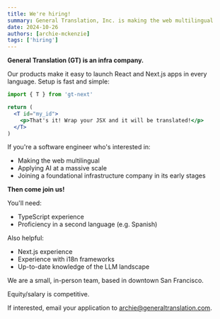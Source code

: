 ```yaml
---
title: We're hiring!
summary: General Translation, Inc. is making the web multilingual
date: 2024-10-26
authors: [archie-mckenzie]
tags: ['hiring']
---
```


**General Translation (GT) is an infra company.**

Our products make it easy to launch React and Next.js apps in every language. Setup is fast and simple:

```javascript copy
import { T } from 'gt-next'
```

```jsx copy
return (
  <T id="my_id">
    <p>That's it! Wrap your JSX and it will be translated!</p>
  </T>
)
```

If you're a software engineer who's interested in:

- Making the web multilingual
- Applying AI at a massive scale
- Joining a foundational infrastructure company in its early stages

**Then come join us!**

You'll need:

- TypeScript experience
- Proficiency in a second language (e.g. Spanish)

Also helpful:

- Next.js experience
- Experience with i18n frameworks
- Up-to-date knowledge of the LLM landscape

We are a small, in-person team, based in downtown San Francisco.

Equity/salary is competitive.

If interested, email your application to archie@generaltranslation.com.

